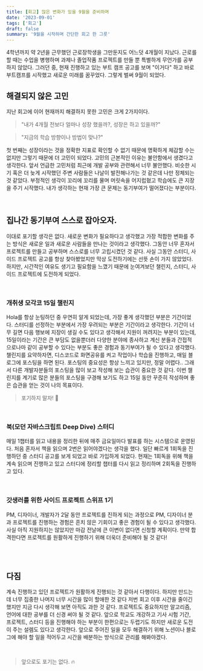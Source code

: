 ```yaml
---
title: [회고] 많은 변화가 있을 9월을 준비하며
date: '2023-09-01'
tags: ['회고']
draft: false
summary: '9월을 시작하며 간단한 회고 한 그릇'
---
```


4학년까지 약 2년을 근무했던 근로장학생을 그만둔지도 어느덧 4개월이 지났다. 근로를 할 때는 수업을 병행하며 과제나 졸업작품 프로젝트를 만들 뿐 특별하게 무언가를 공부하지 않았다. 그러던 중, 현재 진행하고 있는 부트 캠프 공고를 보며 "이거다" 하고 바로 부트캠프를 시작했고 새로운 미래를 꿈꾸었다. 그렇게 벌써 9월이 되었다.

## 해결되지 않은 고민
지난 회고에 이어 현재까지 해결하지 못한 고민은 크게 2가지이다.
> "내가 4개월 전보다 얼마나 성장 했을까?, 성장은 하고 있을까?"

>"지금의 학습 방향이나 방법이 맞나?" 

첫 번째는 성장이라는 것을 정확한 지표로 확인할 수 없기 때문에 명확하게 체감할 수는 없지만 그렇기 때문에 더 고민이 되었다. 고민의 근본적인 이유는 불안함에서 생겼다고 생각한다. 앞서 언급한 고민처럼 최근에 개발 공부와 관련해서 너무 불안했다. 비슷한 시기 혹은 더 늦게 시작했던 주변 사람들은 나날이 발전해나가는 것 같은데 나만 정체되는 것 같았다. 부정적인 생각이 꼬리에 꼬리를 물며 머릿속을 어지럽혔고 학습에도 큰 지장을 주기 시작했다. 내가 생각하는 현재 가장 큰 문제는 동기부여가 떨어졌다는 부분이다. 


<br/>

## 집나간 동기부여 스스로 잡아오자.
이대로 포기할 생각은 없다. 새로운 변화가 필요하다고 생각했고 가장 적합한 변화를 주는 방식은 새로운 일과 새로운 사람들을 만나는 것이라고 생각했다. 그동안 너무 혼자서 프로젝트를 만들고 공부하며 스스로를 너무 고립시켰던 것 같다. 사실 그동안 스터디, 사이드 프로젝트 공고를 항상 찾아봤었지만 막상 도전하기에는 선뜻 손이 가지 않았었다. 하지만, 시간적인 여유도 생기고 필요함을 느꼈기 때문에 눈여겨보던 챌린지, 스터디, 사이드 프로젝트에 도전하게 되었다.

<br/>

### 개취생 모각코 15일 챌린지
Hola를 항상 눈팅하던 중 우연히 알게 되었는데, 가장 좋게 생각했던 부분은 기간이었다. 스터디를 선정하는 부분에서 가장 우려되는 부분은 기간이라고 생각한다. 기간이 너무 길면 다음 행보에 지장이 생길 수도 있다고 생각해서 지원이 꺼려지는 부분이 있는데, 15일이라는 기간은 큰 부담도 없을뿐더러 다양한 분야에 종사하고 계신 분들과 간접적으로나마 같이 공부할 수 있다는 부분도 좋은 경험과 동기부여가 될 수 있다고 생각했다.
챌린지를 요약하자면, 디스코드로 화면공유를 켜고 작업이나 학습을 진행하고, 매일 블로그에 포스팅을 하면 된다. 포스팅의 중요성은 항상 느끼고 있지만, 정말 어렵다.. 그래서 다른 개발자분들의 포스팅을 많이 보고 작성해 보는 습관이 중요한 것 같다. 이번 챌린지를 계기로 많은 분들의 포스팅을 구경해 보기도 하고 15일 동안 꾸준히 작성하며 좋은 습관을 얻는 것이 나의 목표이다.

> 포기하지 말자! 💪

<br/>

### 북(모던 자바스크립트 Deep Dive) 스터디
매일 1챕터를 읽고 내용을 정리한 뒤에 매주 금요일마다 발표를 하는 시스템으로 운영된다. 처음 혼자서 책을 읽으며 2번은 읽어야겠다는 생각을 했다. 일단 빠르게 1회독을 진행하던 중 스터디 공고를 보게 되었고 바로 가입하게 되었다. 현재는 1회독을 위해 책을 계속 읽으며 진행하고 있고 스터디에 정리할 챕터를 다시 읽고 정리하며 2회독을 진행하고 있다.

<br/>

### 갓생러를 위한 사이드 프로젝트 스위프 1기
PM, 디자이너, 개발자가 2달 동안 프로젝트를 진하게 되는 과정으로 PM, 디자이너 분과 프로젝트를 진행하는 경험은 흔치 않은 기회이고 좋은 경험이 될 수 있다고 생각했다. 사실 아직 지원하지는 않았지만 마감 전날에 큰 이변이 없다면 신청할 계획이다. 만약 합격한다면 프로젝트를 원활하게 진행하기 위해 더욱더 준비해야 될 것 같다!

<br/>
<br/>

## 다짐
계속 진행하고 있던 프로젝트가 원활하게 진행되는 것 같아서 다행이다. 하지만 만드는데 너무 집중한 나머지 너무 시간을 많이 할애한 것 같다 저번 회고 이후 시간을 줄이긴 했지만 지금 다시 생각해 보면 아직도 과한 것 같다. 프로젝트도 중요하지만 알고리즘, 언어에 대한 공부를 더 신경 써야 될 것 같다. 앞으로 학교도 개강하고 기사 시험 기간, 프로젝트, 스터디 등을 진행해야 하는 부분이 한편으로는 두렵기도 하지만 새로운 도전이 주는 설렘도 있다고 생각한다.
앞으로 주어진 일을 모두 해결하기 위해 노션이나 블로그에 해야 할 일을 적어두고 시간을 배분하는 방식으로 관리를 해봐야겠다.

<br/>

> 앞으로도 포기는 없다. 🔥







